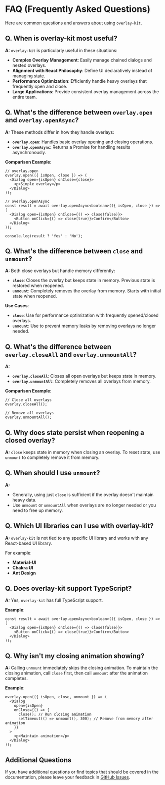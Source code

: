 # FAQ (Frequently Asked Questions)

Here are common questions and answers about using `overlay-kit`.

## Q. When is overlay-kit most useful?

**A:**
`overlay-kit` is particularly useful in these situations:

- **Complex Overlay Management**: Easily manage chained dialogs and nested overlays.
- **Alignment with React Philosophy**: Define UI declaratively instead of managing state.
- **Performance Optimization**: Efficiently handle heavy overlays that frequently open and close.
- **Large Applications**: Provide consistent overlay management across the entire team.

## Q. What's the difference between `overlay.open` and `overlay.openAsync`?

**A:**
These methods differ in how they handle overlays:

- **`overlay.open`**: Handles basic overlay opening and closing operations.
- **`overlay.openAsync`**: Returns a Promise for handling results asynchronously.

**Comparison Example**:

```tsx
// overlay.open
overlay.open(({ isOpen, close }) => (
  <Dialog open={isOpen} onClose={close}>
    <p>Simple overlay</p>
  </Dialog>
));

// overlay.openAsync
const result = await overlay.openAsync<boolean>(({ isOpen, close }) => (
  <Dialog open={isOpen} onClose={() => close(false)}>
    <Button onClick={() => close(true)}>Confirm</Button>
  </Dialog>
));

console.log(result ? 'Yes' : 'No');
```

## Q. What's the difference between `close` and `unmount`?

**A:**
Both close overlays but handle memory differently:

- **`close`**: Closes the overlay but keeps state in memory. Previous state is restored when reopened.
- **`unmount`**: Completely removes the overlay from memory. Starts with initial state when reopened.

**Use Cases**:

- **`close`**: Use for performance optimization with frequently opened/closed overlays.
- **`unmount`**: Use to prevent memory leaks by removing overlays no longer needed.

## Q. What's the difference between `overlay.closeAll` and `overlay.unmountAll`?

**A:**

- **`overlay.closeAll`**: Closes all open overlays but keeps state in memory.
- **`overlay.unmountAll`**: Completely removes all overlays from memory.

**Comparison Example**:

```tsx
// Close all overlays
overlay.closeAll();

// Remove all overlays
overlay.unmountAll();
```

## Q. Why does state persist when reopening a closed overlay?

**A:**
`close` keeps state in memory when closing an overlay. To reset state, use `unmount` to completely remove it from memory.

## Q. When should I use `unmount`?

**A:**

- Generally, using just `close` is sufficient if the overlay doesn't maintain heavy data.
- Use `unmount` or `unmountAll` when overlays are no longer needed or you need to free up memory.

## Q. Which UI libraries can I use with overlay-kit?

**A:**
`overlay-kit` is not tied to any specific UI library and works with any React-based UI library.

For example:

- **Material-UI**
- **Chakra UI**
- **Ant Design**

## Q. Does overlay-kit support TypeScript?

**A:**
Yes, `overlay-kit` has full TypeScript support.

**Example**:

```tsx
const result = await overlay.openAsync<boolean>(({ isOpen, close }) => (
  <Dialog open={isOpen} onClose={() => close(false)}>
    <Button onClick={() => close(true)}>Confirm</Button>
  </Dialog>
));
```

## Q. Why isn't my closing animation showing?

**A:**
Calling `unmount` immediately skips the closing animation.
To maintain the closing animation, call `close` first, then call `unmount` after the animation completes.

**Example**:

```tsx
overlay.open(({ isOpen, close, unmount }) => (
  <Dialog
    open={isOpen}
    onClose={() => {
      close(); // Run closing animation
      setTimeout(() => unmount(), 300); // Remove from memory after animation
    }}
  >
    <p>Maintain animation</p>
  </Dialog>
));
```

## Additional Questions

If you have additional questions or find topics that should be covered in the documentation, please leave your feedback in [GitHub Issues](https://github.com/toss/overlay-kit/issues).
